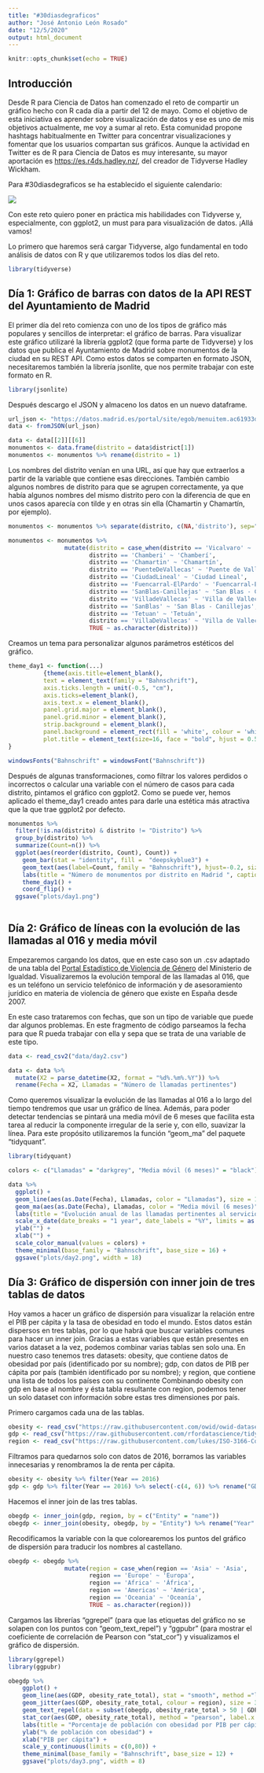 ```yaml
---
title: "#30diasdegraficos"
author: "José Antonio León Rosado"
date: "12/5/2020"
output: html_document
---
```


```r
knitr::opts_chunk$set(echo = TRUE)
```

## Introducción

Desde R para Ciencia de Datos han comenzado el reto de compartir un gráfico hecho con R cada día a partir del 12 de mayo. Como el objetivo de esta iniciativa es aprender sobre visualización de datos y ese es uno de mis objetivos actualmente, me voy a sumar al reto. Esta comunidad propone hashtags habitualmente en Twitter para concentrar visualizaciones y fomentar que los usuarios compartan sus gráficos. Aunque la actividad en Twitter es de R para Ciencia de Datos es muy interesante, su mayor aportación es [https://es.r4ds.hadley.nz/](la traducción del libro R para Ciencia de Datos), del creador de Tidyverse Hadley Wickham.

Para #30diasdegraficos se ha establecido el siguiente calendario:
 
![](https://pbs.twimg.com/media/EXsJ0O_WkAASkHe?format=jpg&name=medium)

Con este reto quiero poner en práctica mis habilidades con Tidyverse y, especialmente, con ggplot2, un must para para visualización de datos. ¡Allá vamos!

Lo primero que haremos será cargar Tidyverse, algo fundamental en todo análisis de datos con R y que utilizaremos todos los días del reto.

```r
library(tidyverse)
```

## Día 1: Gráfico de barras con datos de la API REST del Ayuntamiento de Madrid

El primer día del reto comienza con uno de los tipos de gráfico más populares y sencillos de interpretar: el gráfico de barras. Para visualizar este gráfico utilizaré la librería ggplot2 (que forma parte de Tidyverse) y los datos que publica el Ayuntamiento de Madrid sobre monumentos de la ciudad en su REST API. Como estos datos se comparten en formato JSON, necesitaremos también la librería jsonlite, que nos permite trabajar con este formato en R.

```r
library(jsonlite)
```

Después descargo el JSON y almaceno los datos en un nuevo dataframe.

```r
url_json <- "https://datos.madrid.es/portal/site/egob/menuitem.ac61933d6ee3c31cae77ae7784f1a5a0/?vgnextoid=00149033f2201410VgnVCM100000171f5a0aRCRD&format=json&file=0&filename=300356-0-monumentos-ciudad-madrid&mgmtid=eb8e993ae322b610VgnVCM1000001d4a900aRCRD&preview=full"
data <- fromJSON(url_json)

data <- data[[2]][[6]]
monumentos <- data.frame(distrito = data$district[1])
monumentos <- monumentos %>% rename(distrito = 1)
```

Los nombres del distrito venían en una URL, así que hay que extraerlos a partir de la variable que contiene esas direcciones. También cambio algunos nombres de distrito para que se agrupen correctamente, ya que había algunos nombres del mismo distrito pero con la diferencia de que en unos casos aparecía con tilde y en otras sin ella (Chamartin y Chamartín, por ejemplo).

```r
monumentos <- monumentos %>% separate(distrito, c(NA,'distrito'), sep="Distrito/")

monumentos <- monumentos %>%
                mutate(distrito = case_when(distrito == 'Vicalvaro' ~ 'Vicálvaro',
                       distrito == 'Chamberi' ~ 'Chamberí',
                       distrito == 'Chamartin' ~ 'Chamartín',
                       distrito == 'PuenteDeVallecas' ~ 'Puente de Vallecas',
                       distrito == 'CiudadLineal' ~ 'Ciudad Lineal',
                       distrito == 'Fuencarral-ElPardo' ~ 'Fuencarral-El Pardo',
                       distrito == 'SanBlas-Canillejas' ~ 'San Blas - Canillejas',
                       distrito == 'VilladeVallecas' ~ 'Villa de Vallecas',
                       distrito == 'SanBlas' ~ 'San Blas - Canillejas',
                       distrito == 'Tetuan' ~ 'Tetuán',
                       distrito == 'VillaDeVallecas' ~ 'Villa de Vallecas',
                       TRUE ~ as.character(distrito)))
```

Creamos un tema para personalizar algunos parámetros estéticos del gráfico.

```r
theme_day1 <- function(...) 
          {theme(axis.title=element_blank(),
          text = element_text(family = "Bahnschrift"),
          axis.ticks.length = unit(-0.5, "cm"),
          axis.ticks=element_blank(),
          axis.text.x = element_blank(),
          panel.grid.major = element_blank(),
          panel.grid.minor = element_blank(),
          strip.background = element_blank(),
          panel.background = element_rect(fill = 'white', colour = 'white'),
          plot.title = element_text(size=16, face = "bold", hjust = 0.5))
}

windowsFonts("Bahnschrift" = windowsFont("Bahnschrift"))
```

Después de algunas transformaciones, como filtrar los valores perdidos o incorrectos o calcular una variable con el número de casos para cada distrito, pintamos el gráfico con ggplot2. Como se puede ver, hemos aplicado el theme_day1 creado antes para darle una estética más atractiva que la que trae ggplot2 por defecto.

```r
monumentos %>% 
  filter(!is.na(distrito) & distrito != "Distrito") %>%
  group_by(distrito) %>% 
  summarize(Count=n()) %>%
  ggplot(aes(reorder(distrito, Count), Count)) + 
    geom_bar(stat = "identity", fill = 	"deepskyblue3") +
    geom_text(aes(label=Count, family = "Bahnschrift"), hjust=-0.2, size = 3) +
    labs(title = "Número de monumentos por distrito en Madrid ", caption = "Fuente: Portal de datos abiertos del Ayuntamiento de Madrid | @jantleon") +
    theme_day1() +
    coord_flip() +
  ggsave("plots/day1.png")
    
```

## Día 2: Gráfico de líneas con la evolución de las llamadas al 016 y media móvil

Empezaremos cargando los datos, que en este caso son un .csv adaptado de una tabla del [Portal Estadístico de Violencia de Género](http://estadisticasviolenciagenero.igualdad.mpr.gob.es/) del Ministerio de Igualdad. Visualizaremos la evolución temporal de las llamadas al 016, que es un teléfono un servicio telefónico de información y de asesoramiento jurídico en materia de violencia de género que existe en España desde 2007. 

En este caso trataremos con fechas, que son un tipo de variable que puede dar algunos problemas. En este fragmento de código parseamos la fecha para que R pueda trabajar con ella y sepa que se trata de una variable de este tipo.

```r
data <- read_csv2("data/day2.csv")

data <- data %>% 
  mutate(X2 = parse_datetime(X2, format = "%d%.%m%.%Y")) %>% 
  rename(Fecha = X2, Llamadas = "Número de llamadas pertinentes")
```

Como queremos visualizar la evolución de las llamadas al 016 a lo largo del tiempo tendremos que usar un gráfico de línea. Además, para poder detectar tendencias se pintará una media móvil de 6 meses que facilita esta tarea al reducir la componente irregular de la serie y, con ello, suavizar la línea. Para este propósito utilizaremos la función "geom_ma" del paquete "tidyquant".

```r
library(tidyquant)

colors <- c("Llamadas" = "darkgrey", "Media móvil (6 meses)" = "black")

data %>%
  ggplot() +
  geom_line(aes(as.Date(Fecha), Llamadas, color = "Llamadas"), size = 1.5, alpha = 0.25) +
  geom_ma(aes(as.Date(Fecha), Llamadas, color = "Media móvil (6 meses)"), n = 6, size = 1.2) +
  labs(title = "Evolución anual de las llamadas pertinentes al servicio 016 de atención telefónica a víctimas de violencia de género", caption = "Fuente: Delegación del Gobierno contra la Violencia de Género | @jantleon", color = "") +
  scale_x_date(date_breaks = "1 year", date_labels = "%Y", limits = as.Date(c('2007-10-1', '2020-5-21')), expand=c(0,0)) +
  ylab("") +
  xlab("") +
  scale_color_manual(values = colors) +
  theme_minimal(base_family = "Bahnschrift", base_size = 16) +
  ggsave("plots/day2.png", width = 18)

```

## Día 3: Gráfico de dispersión con inner join de tres tablas de datos

Hoy vamos a hacer un gráfico de dispersión para visualizar la relación entre el PIB per cápita y la tasa de obesidad en todo el mundo. Estos datos están dispersos en tres tablas, por lo que habrá que buscar variables comunes para hacer un inner join. Gracias a estas variables que están presentes en varios dataset a la vez, podemos combinar varias tablas sen solo una. En nuestro caso tenemos tres datasets: obesity, que contiene datos de obesidad por país (identificado por su nombre); gdp, con datos de PIB per cápita por país (también identificado por su nombre); y region, que contiene una lista de todos los países con su continente Combinando obesity con gdp en base al nombre y ésta tabla resultante con region, podemos tener un solo dataset con información sobre estas tres dimensiones por país.

Primero cargamos cada una de las tablas.

```r
obesity <- read_csv("https://raw.githubusercontent.com/owid/owid-datasets/master/datasets/Obesity%20Prevalence%20-%20WHO%20(2019)/Obesity%20Prevalence%20-%20WHO%20(2019).csv")
gdp <- read_csv("https://raw.githubusercontent.com/rfordatascience/tidytuesday/master/data/2019/2019-05-21/per-capita-mismanaged-plastic-waste-vs-gdp-per-capita.csv")
region <- read_csv("https://raw.githubusercontent.com/lukes/ISO-3166-Countries-with-Regional-Codes/master/all/all.csv")
```

Filtramos para quedarnos solo con datos de 2016, borramos las variables innecesarias y renombramos la de renta per cápita.

```r
obesity <- obesity %>% filter(Year == 2016)
gdp <- gdp %>% filter(Year == 2016) %>% select(-c(4, 6)) %>% rename("GDP" = 4)
```

Hacemos el inner join de las tres tablas.

```r
obegdp <- inner_join(gdp, region, by = c("Entity" = "name"))
obegdp <- inner_join(obesity, obegdp, by = "Entity") %>% rename("Year" = 2, "obesity_rate_total" = 3) %>% select(1, 2, 3, 8, 13)
```

Recodificamos la variable con la que colorearemos los puntos del gráfico de dispersión para traducir los nombres al castellano.

```r
obegdp <- obegdp %>%
                mutate(region = case_when(region == 'Asia' ~ 'Asia',
                       region == 'Europe' ~ 'Europa',
                       region == 'Africa' ~ 'África',
                       region == 'Americas' ~ 'América',
                       region == 'Oceania' ~ 'Oceanía',
                       TRUE ~ as.character(region)))
```

Cargamos las librerías "ggrepel" (para que las etiquetas del gráfico no se solapen con los puntos con "geom_text_repel") y "ggpubr" (para mostrar el coeficiente de correlación de Pearson con "stat_cor") y visualizamos el gráfico de dispersión.

```r
library(ggrepel)
library(ggpubr)

obegdp %>% 
    ggplot() +
    geom_line(aes(GDP, obesity_rate_total), stat = "smooth", method ="lm", alpha = 0.3, colour = "black", se = FALSE) +
    geom_jitter(aes(GDP, obesity_rate_total, colour = region), size = 3)+
    geom_text_repel(data = subset(obegdp, obesity_rate_total > 50 | GDP > 50000), aes(GDP, obesity_rate_total, label=Entity), segment.color = NA, vjust = -1) +
    stat_cor(aes(GDP, obesity_rate_total), method = "pearson", label.x = 80000, label.y = 75) +
    labs(title = "Porcentaje de población con obesidad por PIB per cápita (PPA)", caption = "Fuente: Our World in Data | @jantleon", colour = "Continente") +
    ylab("% de población con obesidad") +
    xlab("PIB per cápita") +
    scale_y_continuous(limits = c(0,80)) +
    theme_minimal(base_family = "Bahnschrift", base_size = 12) +
    ggsave("plots/day3.png", width = 8)
```

